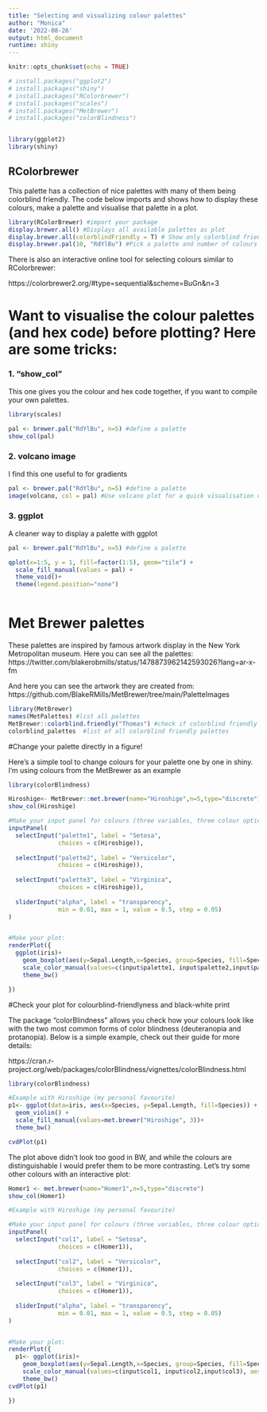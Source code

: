 ---
title: "Selecting and visualizing colour palettes"
author: "Monica"
date: '2022-08-26'
output: html_document
runtime: shiny
---

```{r setup, include=FALSE}
knitr::opts_chunk$set(echo = TRUE)

# install.packages("ggplot2")
# install.packages("shiny")
# install.packages("RColorbrewer")
# install.packages("scales")
# install.packages("MetBrewer")
# install.packages("colorBlindness")


library(ggplot2)
library(shiny)

```

## RColorbrewer 
This palette has a collection of nice palettes with many of them being colorblind friendly.
The code below imports and shows how to display these colours, make a palette and visualise that palette in a plot. 

```{r  RcolorBrewer}
library(RColorBrewer) #import your package
display.brewer.all() #Displays all available palettes as plot
display.brewer.all(colorblindFriendly = T) # Show only colorblind friendly ones
display.brewer.pal(10, "RdYlBu") #Pick a palette and number of colours
```

There is also an interactive online tool for selecting colours similar to RColorbrewer:

https://colorbrewer2.org/#type=sequential&scheme=BuGn&n=3 

# Want to visualise the colour palettes (and hex code) before plotting? Here are some tricks:

### 1. "show_col"
This one gives you the colour and hex code together, if you want to compile your own palettes.
```{r show_col}
library(scales)

pal <- brewer.pal("RdYlBu", n=5) #define a palette
show_col(pal)

```


### 2. volcano image
I find this one useful to for gradients
```{r volcano}
pal <- brewer.pal("RdYlBu", n=5) #define a palette
image(volcano, col = pal) #Use volcano plot for a quick visualisation of the colours

```

### 3. ggplot
A cleaner way to display a palette with ggplot
```{r qplot}
pal <- brewer.pal("RdYlBu", n=5) #define a palette

qplot(x=1:5, y = 1, fill=factor(1:5), geom="tile") +
  scale_fill_manual(values = pal) +
  theme_void()+
  theme(legend.position="none") 



```



# Met Brewer palettes 

These palettes are inspired by famous artwork display in the New York Metropolitan museum. 
Here you can see all the palettes: 
https://twitter.com/blakerobmills/status/1478873962142593026?lang=ar-x-fm 

And here you can see the artwork they are created from:
https://github.com/BlakeRMills/MetBrewer/tree/main/PaletteImages 

```{r MetBrewer}
library(MetBrewer)
names(MetPalettes) #list all palettes
MetBrewer::colorblind.friendly("Thomas") #check if colorblind friendly
colorblind_palettes	 #list of all colorblind friendly palettes

```


#Change your palette directly in a figure!

Here's a simple tool to change colours for your palette one by one in shiny. I'm using colours from the MetBrewer as an example

```{r interactive, echo=TRUE, message=FALSE, warning=FALSE}
library(colorBlindness)

Hiroshige<- MetBrewer::met.brewer(name="Hiroshige",n=5,type="discrete")
show_col(Hiroshige)

#Make your input panel for colours (three variables, three colour options):
inputPanel(
  selectInput("palette1", label = "Setosa",
              choices = c(Hiroshige)), 
  
  selectInput("palette2", label = "Versicolor",
              choices = c(Hiroshige)),
  
  selectInput("palette3", label = "Virginica",
              choices = c(Hiroshige)),
  
  sliderInput("alpha", label = "transparency",
              min = 0.01, max = 1, value = 0.5, step = 0.05)
)


#Make your plot:
renderPlot({
  ggplot(iris)+
    geom_boxplot(aes(y=Sepal.Length,x=Species, group=Species, fill=Species),  col="black",alpha=input$alpha)+
    scale_color_manual(values=c(input$palette1, input$palette2,input$palette3), aesthetics = c("fill"))+
    theme_bw()

})

```

#Check your plot for colourblind-friendlyness and black-white print

The package "colorBlindness" allows you check how your colours look like with the two most common forms of color blindness (deuteranopia and protanopia). Below is a simple example, check out their guide for more details:

https://cran.r-project.org/web/packages/colorBlindness/vignettes/colorBlindness.html 

```{r colorBlindness1}
library(colorBlindness)

#Example with Hiroshige (my personal favourite)
p1<- ggplot(data=iris, aes(x=Species, y=Sepal.Length, fill=Species)) +
  geom_violin() +
  scale_fill_manual(values=met.brewer("Hiroshige", 3))+
  theme_bw()

cvdPlot(p1)

```

The plot above didn't look too good in BW, and while the colours are distinguishable I would prefer them to be more contrasting. Let's try some other colours with an interactive plot:

```{r colorBlindness2}
Homer1 <- met.brewer(name="Homer1",n=5,type="discrete")
show_col(Homer1)

#Example with Hiroshige (my personal favourite)

#Make your input panel for colours (three variables, three colour options):
inputPanel(
  selectInput("col1", label = "Setosa",
              choices = c(Homer1)), 
  
  selectInput("col2", label = "Versicolor",
              choices = c(Homer1)),
  
  selectInput("col3", label = "Virginica",
              choices = c(Homer1)),
  
  sliderInput("alpha", label = "transparency",
              min = 0.01, max = 1, value = 0.5, step = 0.05)
)


#Make your plot:
renderPlot({
  p1<- ggplot(iris)+
    geom_boxplot(aes(y=Sepal.Length,x=Species, group=Species, fill=Species),  col="black",alpha=input$alpha)+
    scale_color_manual(values=c(input$col1, input$col2,input$col3), aesthetics = c("fill"))+
    theme_bw()
cvdPlot(p1)

})




```


